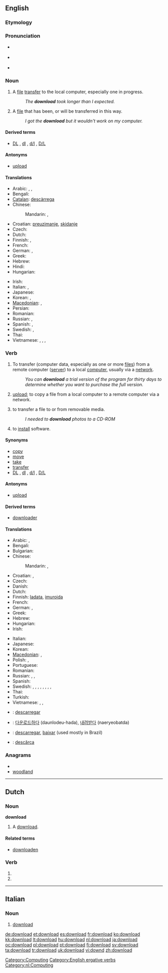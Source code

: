 {{wikipedia|Uploading and downloading}}
{{also|Download}}
==English==

===Etymology===
{{prefix|down|}} {{derv|en|load|pos=verb}}

===Pronunciation===
* {{a|RP}} {{IPA|/ˌdaʊnˈləʊd/}}
* {{a|US}} {{IPA|/ˈdaʊnˌloʊd/}}
* {{audio|en-us-download.ogg|Audio (US)}}

===Noun===
{{en-noun}}

# A [[file]] [[transfer]] to the local computer, especially one in progress.
#: ''The '''download''' took longer than I expected.''
# A [[file]] that has been, or will be transferred in this way.
#: ''I got the '''download''' but it wouldn't work on my computer.''

====Derived terms====
* [[DL]] , [[dl]] , [[d/l]] , [[D/L]]  {{qualifier|abbreviation}}

====Antonyms====
* [[upload]]

====Translations====
{{trans-top|file transfer to the local computer}}
* Arabic: {{t|ar|تنزيل|m|tr=tanziil}},  {{t|ar|تحميل|m|tr=taHmiil}},  {{t|ar|داونلود|m|tr=daunluud}}
* Bengali: {{t|bn|ডাউনলোড|sc=Beng}}
* [[Catalan]]: [[descàrrega]]
* Chinese:
*: Mandarin: {{t-|cmn|下載|sc=Hani}},  {{t-|cmn|下载|tr=xiàzǎi|sc=Hani}}
* Croatian: [[preuzimanje]], [[skidanje]]
* Czech: {{t-|cs|stažení|n}}
* Dutch: {{t+|nl|download|m}}
* Finnish: {{t+|fi|lataus}}, {{t-|fi|imurointi}} {{italbrac|slang}}
* French: {{t+|fr|téléchargement|m}}
* German: {{t+|de|Download|m}},  {{t|de|Herunterladen|n}}
* Greek: {{t|el|καταφόρτωση|f|tr=katafórtosi}}
* Hebrew: {{t|he|הורדה|f|tr=horada}}
* Hindi: {{t|hi|डाउनलोड|tr=ḍā'unloḍ|xs=Hindi}}
* Hungarian: {{t+|hu|letöltés}}
{{trans-mid}}
* Irish: {{t|ga|íoslódáil|f|xs=Irish}}
* Italian: {{t-|it|download|m}}, {{t+|it|scaricamento|m}}
* Japanese: {{t+|ja|ダウンロード|tr=daunrōdo}}
* Korean: {{t+|ko|다운로드|tr=daunrodeu|sc=Hang}},  {{t|ko|내려받기|tr=naelyeobadgi|sc=Hang}}
* [[Macedonian]]: {{t|mk|преземање|n|tr=prezémanje}},  {{t|mk|симнување|n|tr=simnúvanje}}
* Persian: {{t|fa|دانلود|xs=Persian}}
* Romanian: {{t|ro|descărcare|f}}
* Russian: {{t+|ru|скачивание|n|tr=skáčivanije}}, {{t+|ru|скачка|f|tr=skáčka}}
* Spanish: {{t-|es|descarga|f}},  {{t|es|transferencia directa|f}}
* Swedish: {{t|sv|nedladdning|c}}, {{t|sv|nerladdning|c}}
* Thai: {{t|th|ดาวน์โหลด|tr=daao-lòht}}
* Vietnamese: {{t|vi|tải xuống|alt=sự tải xuống|xs=Vietnamese}},  {{t|vi|truyền xuống|alt=sự truyền xuống|xs=Vietnamese}},  {{t|vi|nạp xuống|alt=sự nạp xuống|xs=Vietnamese}},  {{t|vi|viễn nạp|alt=sự viễn nạp|xs=Vietnamese}}
{{trans-bottom}}

===Verb===
{{en-verb}}

# {{transitive}} To transfer (computer data, especially as one or more [[file|files]]) from a remote computer ([[server]]) to a local [[computer]], usually via a [[network]].
#: ''You can '''download''' a trial version of the program for thirty days to determine whether you want to purchase the full version.''
# {{context|transitive|nonstandard}} [[upload]]; to copy a file from a local computer to a remote computer via a network.
# {{context|transitive|nonstandard}} to transfer a file to or from removable media.
#: ''I needed to '''download''' photos to a CD-ROM''
# {{context|transitive|nonstandard}} to [[install]] software.

====Synonyms====
* [[copy]]
* [[move]]
* [[take]]
* [[transfer]]
* [[DL]] , [[dl]] , [[d/l]] , [[D/L]]  {{qualifier|abbreviation}}

====Antonyms====
* [[upload]]

====Derived terms====
* [[downloader]]

====Translations====
{{trans-top|to transfer data from a remote computer to a local one}}
* Arabic: {{t-|ar|حمل|tr=Hammala}}, {{t|ar|نزل|tr=nazzala}}
* Bengali: {{t|bn|ডাউনলোড করা|sc=Beng}}
* Bulgarian: {{t|bg|свалям}}
* Chinese:
*: Mandarin: {{t-|cmn|下載|sc=Hani}},  {{t-|cmn|下载|tr=xiàzǎi|sc=Hani}}
* Croatian: {{t-|hr|preuzeti}}, {{t-|hr|skinuti}}
* Czech: {{t-|cs|stáhnout}}
* Danish: {{t|da|nedlagre}}
* Dutch: {{t+|nl|downloaden}}
* Finnish: [[ladata]], [[imuroida]] {{italbrac|slang}}
* French: {{t+|fr|télécharger}}
* German: {{t+|de|herunterladen}},  {{t+|de|downloaden}}
* Greek: {{t|el|καταφορτώνω|tr=katafortóno}}
* Hebrew: {{t-|he|הוריד|tr=horíd}}
* Hungarian: {{t+|hu|letölt}}
* Irish: {{t|ga| íoslódáil|xs=Irish}}
{{trans-mid}}
* Italian: {{t+|it|scaricare}}
* Japanese: {{t+|ja|ダウンロードする|tr=daunrōdo-suru}}
* Korean: {{t+|ko|다운로드|alt=다운로드하다|tr=daunrodeu-hada|sc=Hang}}
* [[Macedonian]]: {{t|mk|презема|tr=prézema}},  {{t|mk|симнува|tr=símnuva}}
* Polish: {{t+|pl|ściągać}}, {{t-|pl|ściągnąć}}
* Portuguese: {{t+|pt|descarregar}}
* Romanian: {{t+|ro|descărca}}
* Russian: {{t+|ru|скачать|tr=skačát’}} {{pf}}, {{t+|ru|скачивать|tr=skáčivat’}} {{impf}}, {{t|ru|качать|tr=kačát’}} {{impf}}
* Spanish: {{t+|es|descargar}}
* Swedish: {{t+|sv|ladda ner}}, {{t|sv|ladda hem}}, {{t|sv|tanka ner}}, {{t|sv|tanka hem}}, {{t+|sv|tanka}}, {{t|sv|dra ner}}, {{t|sv|dra hem}}, {{t|sv|ta hem}}, {{t|sv|plocka hem}}
* Thai: {{t|th|ดาวน์โหลด|tr=daao-lòht}}
* Turkish: {{t+|tr|indirmek}}
* Vietnamese: {{t|vi|tải xuống|xs=Vietnamese}},  {{t|vi|nạp xuống|xs=Vietnamese}},  {{t|vi|viễn nạp|xs=Vietnamese}}
{{trans-bottom}}

{{checktrans-top}}
* {{ttbc|Catalan}}: [[descarregar]]
* {{ttbc|Korean}}: [[다운로드하다]] (daunlodeu-hada), [[내려받다]] (naeryeobatda)
{{trans-mid}}
* {{ttbc|Portuguese}}: [[descarregar]], [[baixar]] (used mostly in Brazil)
* {{ttbc|Romanian}}: [[descărca]]
{{trans-bottom}}

===Anagrams===
* {{alphagram|addlnoow}}
* [[woodland#English|woodland]]

[[Category:Computing]]
[[Category:English ergative verbs]]

----

==Dutch==

===Noun===
'''download''' {{m}}

# A [[#English|download]].

====Related terms====
* [[downloaden]]

===Verb===
{{infl|nl}}

# {{nl-verb-form|p=1|n=sg|t=pres|m=ind|downloaden}}
# {{nl-verb-form|m=imp|downloaden}}

[[Category:nl:Computing]]

----

==Italian==

===Noun===
{{infl|it|noun}} {{m|inv}}

# {{computing|lang=it}} [[#English|download]]

[[de:download]]
[[et:download]]
[[es:download]]
[[fr:download]]
[[ko:download]]
[[kk:download]]
[[lt:download]]
[[hu:download]]
[[nl:download]]
[[ja:download]]
[[oc:download]]
[[pl:download]]
[[pt:download]]
[[fi:download]]
[[sv:download]]
[[ta:download]]
[[tr:download]]
[[uk:download]]
[[vi:downd]]
[[zh:download]]